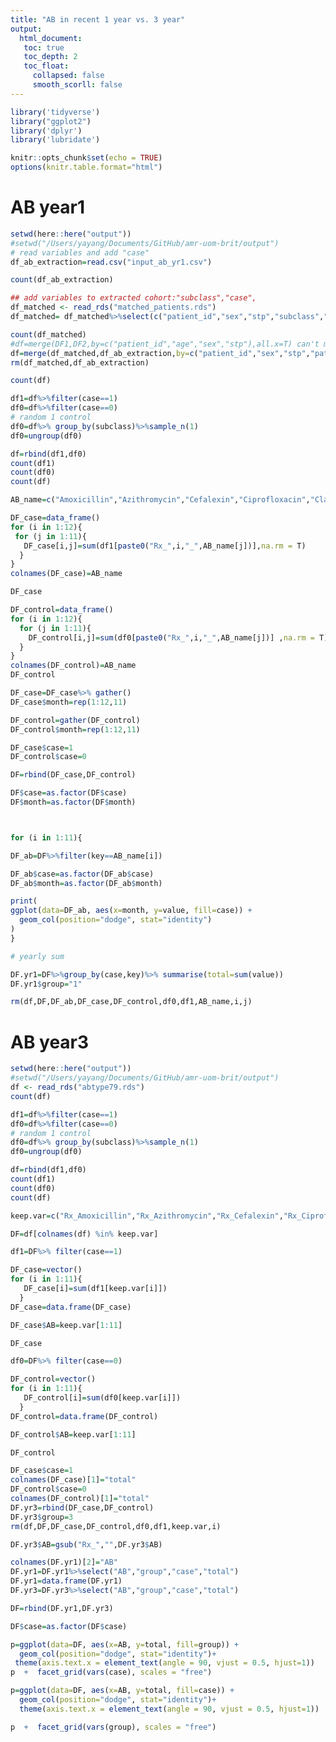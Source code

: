 ```yaml
---
title: "AB in recent 1 year vs. 3 year"
output: 
  html_document:
   toc: true
   toc_depth: 2
   toc_float:
     collapsed: false
     smooth_scorll: false
---
```


```r
library('tidyverse')
library("ggplot2")
library('dplyr')
library('lubridate')

knitr::opts_chunk$set(echo = TRUE)
options(knitr.table.format="html")
```

# AB year1
```r

setwd(here::here("output"))
#setwd("/Users/yayang/Documents/GitHub/amr-uom-brit/output")
# read variables and add "case"
df_ab_extraction=read.csv("input_ab_yr1.csv")

count(df_ab_extraction)

## add variables to extracted cohort:"subclass","case", 
df_matched <- read_rds("matched_patients.rds")
df_matched= df_matched%>%select(c("patient_id","sex","stp","subclass","case","patient_index_date"))

count(df_matched)
#df=merge(DF1,DF2,by=c("patient_id","age","sex","stp"),all.x=T) can't merge with dummy data
df=merge(df_matched,df_ab_extraction,by=c("patient_id","sex","stp","patient_index_date"),all=T)
rm(df_matched,df_ab_extraction)

count(df)
```

```r
df1=df%>%filter(case==1)
df0=df%>%filter(case==0)
# random 1 control
df0=df%>% group_by(subclass)%>%sample_n(1)
df0=ungroup(df0)

df=rbind(df1,df0)
count(df1)
count(df0)
count(df)
```


```r
AB_name=c("Amoxicillin","Azithromycin","Cefalexin","Ciprofloxacin","Clarithromycin","Co_amoxiclav","Doxycycline","Flucloxacillin","Nitrofurantoin","Phenoxymethylpenicillin","Trimethoprim")

DF_case=data_frame()
for (i in 1:12){
 for (j in 1:11){
   DF_case[i,j]=sum(df1[paste0("Rx_",i,"_",AB_name[j])],na.rm = T)
  }
}
colnames(DF_case)=AB_name

DF_case
```

```r

DF_control=data_frame()
for (i in 1:12){
  for (j in 1:11){
    DF_control[i,j]=sum(df0[paste0("Rx_",i,"_",AB_name[j])] ,na.rm = T)
  }
}
colnames(DF_control)=AB_name
DF_control
```

```r

DF_case=DF_case%>% gather()
DF_case$month=rep(1:12,11)

DF_control=gather(DF_control)
DF_control$month=rep(1:12,11)

DF_case$case=1
DF_control$case=0

DF=rbind(DF_case,DF_control)

DF$case=as.factor(DF$case)
DF$month=as.factor(DF$month)




```

```r
for (i in 1:11){

DF_ab=DF%>%filter(key==AB_name[i])

DF_ab$case=as.factor(DF_ab$case)
DF_ab$month=as.factor(DF_ab$month)

print(
ggplot(data=DF_ab, aes(x=month, y=value, fill=case)) +
  geom_col(position="dodge", stat="identity")
)
}

```

```r
# yearly sum

DF.yr1=DF%>%group_by(case,key)%>% summarise(total=sum(value))
DF.yr1$group="1"

rm(df,DF,DF_ab,DF_case,DF_control,df0,df1,AB_name,i,j)
```



# AB year3

```r
setwd(here::here("output"))
#setwd("/Users/yayang/Documents/GitHub/amr-uom-brit/output")
df <- read_rds("abtype79.rds")
count(df)

```

```r

df1=df%>%filter(case==1)
df0=df%>%filter(case==0)
# random 1 control
df0=df%>% group_by(subclass)%>%sample_n(1)
df0=ungroup(df0)

df=rbind(df1,df0)
count(df1)
count(df0)
count(df)
```


```r
keep.var=c("Rx_Amoxicillin","Rx_Azithromycin","Rx_Cefalexin","Rx_Ciprofloxacin","Rx_Clarithromycin","Rx_Co_amoxiclav","Rx_Doxycycline","Rx_Flucloxacillin","Rx_Nitrofurantoin","Rx_Phenoxymethylpenicillin","Rx_Trimethoprim","case")

DF=df[colnames(df) %in% keep.var]

df1=DF%>% filter(case==1)

DF_case=vector()
for (i in 1:11){
   DF_case[i]=sum(df1[keep.var[i]])
  }
DF_case=data.frame(DF_case)

DF_case$AB=keep.var[1:11]

DF_case
```

```r

df0=DF%>% filter(case==0)

DF_control=vector()
for (i in 1:11){
   DF_control[i]=sum(df0[keep.var[i]])
  }
DF_control=data.frame(DF_control)

DF_control$AB=keep.var[1:11]

DF_control
```

```r
DF_case$case=1
colnames(DF_case)[1]="total"
DF_control$case=0
colnames(DF_control)[1]="total"
DF.yr3=rbind(DF_case,DF_control)
DF.yr3$group=3
rm(df,DF,DF_case,DF_control,df0,df1,keep.var,i)

DF.yr3$AB=gsub("Rx_","",DF.yr3$AB)

```



```r
colnames(DF.yr1)[2]="AB"
DF.yr1=DF.yr1%>%select("AB","group","case","total")
DF.yr1=data.frame(DF.yr1)
DF.yr3=DF.yr3%>%select("AB","group","case","total")

DF=rbind(DF.yr1,DF.yr3)

```


```r


DF$case=as.factor(DF$case)

p=ggplot(data=DF, aes(x=AB, y=total, fill=group)) +
  geom_col(position="dodge", stat="identity")+
 theme(axis.text.x = element_text(angle = 90, vjust = 0.5, hjust=1))
p  +  facet_grid(vars(case), scales = "free")

```


```r
p=ggplot(data=DF, aes(x=AB, y=total, fill=case)) +
  geom_col(position="dodge", stat="identity")+
  theme(axis.text.x = element_text(angle = 90, vjust = 0.5, hjust=1))

p  +  facet_grid(vars(group), scales = "free")

```

